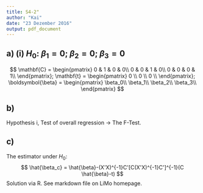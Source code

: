 ```yaml
---
title: S4-2"
author: "Kai"
date: "23 Dezember 2016"
output: pdf_document
---
```


## a) (i) $H_0$: $\beta_1=0$; $\beta_2=0$; $\beta_3=0$

$$
\mathbf{C} = 
\begin{pmatrix}
0 & 1 & 0 & 0\\
0 & 0 & 1 & 0\\
0 & 0 & 0 & 1\\
\end{pmatrix};
\mathbf{t} = 
\begin{pmatrix}
0 \\
0 \\
0 \\
\end{pmatrix};
\boldsymbol{\beta} = 
\begin{pmatrix}
\beta_0\\
\beta_1\\
\beta_2\\
\beta_3\\
\end{pmatrix}
$$

## b) 
Hypothesis i, Test of overall regression $\rightarrow$ The F-Test.

## c)
The estimator under $H_0$: 
$$
\hat{\beta_c} = \hat{\beta}-(X'X)^{-1}C'[C(X'X)^{-1}C']^{-1}(C \hat{\beta}-t)
$$
Solution via R. See markdown file on LiMo homepage.